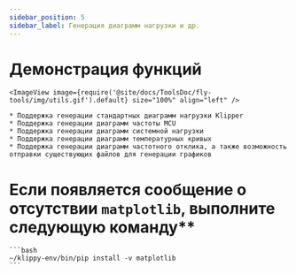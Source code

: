 ```yaml
---
sidebar_position: 5
sidebar_label: Генерация диаграмм нагрузки и др.
---
```




# Демонстрация функций

    <ImageView image={require('@site/docs/ToolsDoc/fly-tools/img/utils.gif').default} size="100%" align="left" />

    * Поддержка генерации стандартных диаграмм нагрузки Klipper
    * Поддержка генерации диаграмм частоты MCU
    * Поддержка генерации диаграмм системной нагрузки
    * Поддержка генерации диаграмм температурных кривых
    * Поддержка генерации диаграмм частотного отклика, а также возможность отправки существующих файлов для генерации графиков


# Если появляется сообщение о отсутствии `matplotlib`, выполните следующую команду**

    ```bash
    ~/klippy-env/bin/pip install -v matplotlib
    ```

